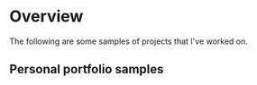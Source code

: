 # Overview


The following are some samples of projects that I've worked on.

## Personal portfolio samples

<CardRowPersonalProjects />

